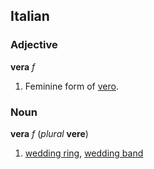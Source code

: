 ==Italian==
===Adjective===
'''vera''' ''f''

#Feminine form of [[vero]].

===Noun===
'''vera''' ''f'' (''plural'' '''vere''')

#[[wedding ring]], [[wedding band]]